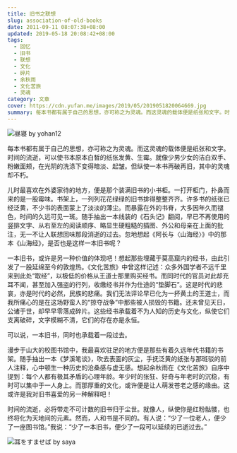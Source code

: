 ```yaml
---
title: 旧书之联想
slug: association-of-old-books
date: 2011-09-11 08:07:38+08:00
updated: 2019-05-18 20:08:42+08:00
tags:
  - 回忆
  - 旧书
  - 联想
  - 文化
  - 碎片
  - 余秋雨
  - 文化苦旅
  - 灵魂
category: 文章
cover: https://cdn.yufan.me/images/2019/05/2019051820064669.jpg
summary: 每本书都有属于自己的思想，亦可称之为灵魂。而这灵魂的载体便是纸张和文字。时间的流逝，可以令书本原本白皙的直面发黄、生霉。就像是少男少女的洁白的双手、粉嫩的面颊，在光阴的长河的洗涤下变得暗淡、起皱。
---
```


![昼寝 by yohan12](https://cdn.yufan.me/images/2019/05/2019051820064137.jpg)

<MusicPlayer netease={4879351} />

每本书都有属于自己的思想，亦可称之为灵魂。而这灵魂的载体便是纸张和文字。时间的流逝，可以使书本原本白皙的纸张发黄、生霉。就像少男少女的洁白双手、粉嫩面颊，在光阴的洗涤下变得暗淡、起皱。但纵使一本书再破再旧，其中的灵魂却不朽。

儿时最喜欢在外婆家待的地方，便是那个装满旧书的小书柜。一打开柜门，扑鼻而来的是一股霉味。书架上，一列列花花绿绿的旧书排得整整齐齐。许多书的纸张已经泛黄，不少书的表面蒙上了淡淡的薄尘。而暴露在外的书脊，大多因年久而褪色，时间的久远可见一斑。随手抽出一本线装的《石头记》翻阅，早已不再使用的竖排文字、从右至左的阅读顺序、略显生硬粗糙的插图、外公和母亲在上面的批注，无一不让人联想回味那段消逝的过去。忽地想起《阿长与〈山海经〉》中的那本《山海经》，是否也是这样一本旧书呢？

一本旧书，或许是另一种价值的体现吧！想起那些埋藏于莫高窟内的经书，由此引发了一股延绵至今的敦煌热。《文化苦旅》中曾这样记述：众多外国学者不远千里来到此处“取经”，以极低的价格从王道士那里购买经书。而同时代的官员对此却充耳不闻，甚至加入强盗的行列，收缴经书并作为仕途的“垫脚石”。这是时代的悲哀，亦是时代的必然，民族的悲痛。我们无法评论早已化为一抔黄土的王道士，而我所痛心的是在这场野蛮人的“掠夺战争”中那些被人损毁的书籍。还未曾见天日，公诸于世，却早早零落成碎片。这些经书承载着不为人知的历史与文化，纵使它们支离破碎，文字模糊不清，它们的存在亦是永恒。

可以说，一本旧书，同时也承载着一段过去。

漫步于山大的校图书馆中，我最喜欢驻足的地方便是那些有着久远年代书籍的书架。随手抽出一本《梦溪笔谈》，吹去表面的灰尘，手抚泛黄的纸张与那斑驳的前人注释，心中顿生一种历史的沧桑感与虚无感。想起余秋雨在《文化苦旅》自序中提到：每个人都有极其矛盾的心理年龄。年少时的张狂、好奇与年老时的沉稳，有时可以集中于一人身上。而那厚重的文化，或许便是让人萌发苍老之感的缘由。这或许是我对旧书喜爱的另一种解释吧！

时间的流逝，必将带走不可计数的旧书归于尘世。就像人，纵使你是红粉骷髅，也终将化为天地间的元素。然而，人和书是不同的。有人说：“少了一位老人，便少了一座图书馆。”我说：“少了一本旧书，便少了一段可以延续的已逝过去。”

![耳をすませば by  saya](https://cdn.yufan.me/images/2019/05/2019051820063483.jpg)
